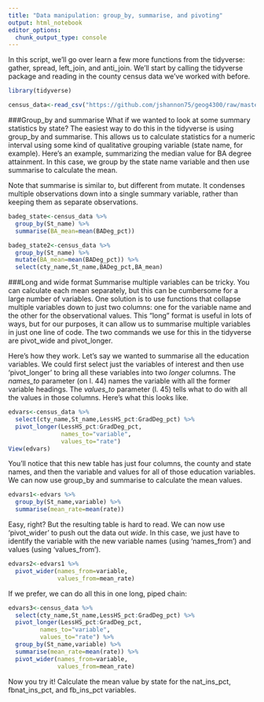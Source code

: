 ```yaml
---
title: "Data manipulation: group_by, summarise, and pivoting"
output: html_notebook
editor_options: 
  chunk_output_type: console
---
```


In this script, we'll go over learn a few more functions from the tidyverse: gather, spread, left_join, and anti_join. We'll start by calling the tidyverse package and reading in the county census data we've worked with before.

```r
library(tidyverse)

census_data<-read_csv("https://github.com/jshannon75/geog4300/raw/master/data/ACSCtyData_2019ACS.csv")
```

###Group_by and summarise
What if we wanted to look at some summary statistics by state? The easiest way to do this in the tidyverse is using group_by and summarise. This allows us to calculate statistics for a numeric interval using some kind of qualitative grouping variable (state name, for example). Here's an example, summarizing the median value for BA degree attainment. In this case, we group by the state name variable and then use summarise to calculate the mean. 

Note that summarise is similar to, but different from mutate. It condenses multiple observations down into a single summary variable, rather than keeping them as separate observations.

```r
badeg_state<-census_data %>%
  group_by(St_name) %>%
  summarise(BA_mean=mean(BADeg_pct))

badeg_state2<-census_data %>%
  group_by(St_name) %>%
  mutate(BA_mean=mean(BADeg_pct)) %>%
  select(cty_name,St_name,BADeg_pct,BA_mean)
```


###Long and wide format
Summarise multiple variables can be tricky. You can calculate each mean separately, but this can be cumbersome for a large number of variables. One solution is to use functions that collapse multiple variables down to just two columns: one for the variable name and the other for the observational values. This "long" format is useful in lots of ways, but for our purposes, it can allow us to summarise multiple variables in just one line of code. The two commands we use for this in the tidyverse are pivot_wide and pivot_longer.

Here's how they work. Let's say we wanted to summarise all the education variables. We could first select just the variables of interest and then use 'pivot_longer' to bring all these variables into two *longer* columns. The *names_to* parameter (on l. 44) names the variable with all the former variable headings. The *values_to* parameter (l. 45) tells what to do with all the values in those columns. Here's what this looks like.

```r
edvars<-census_data %>%
  select(cty_name,St_name,LessHS_pct:GradDeg_pct) %>%
  pivot_longer(LessHS_pct:GradDeg_pct,
               names_to="variable",
               values_to="rate")
View(edvars)
```

You'll notice that this new table has just four columns, the county and state names, and then the variable and values for all of those education variables. We can now use group_by and summarise to calculate the mean values.

```r
edvars1<-edvars %>%
  group_by(St_name,variable) %>%
  summarise(mean_rate=mean(rate))
```

Easy, right? But the resulting table is hard to read. We can now use 'pivot_wider' to push out the data out *wide*. In this case, we just have to identify the variable with the new variable names (using 'names_from') and values (using 'values_from').

```r
edvars2<-edvars1 %>%
  pivot_wider(names_from=variable,
              values_from=mean_rate)
```

If we prefer, we can do all this in one long, piped chain:

```r
edvars3<-census_data %>%
  select(cty_name,St_name,LessHS_pct:GradDeg_pct) %>%
  pivot_longer(LessHS_pct:GradDeg_pct,
         names_to="variable",
         values_to="rate") %>%
  group_by(St_name,variable) %>%
  summarise(mean_rate=mean(rate)) %>%
  pivot_wider(names_from=variable,
              values_from=mean_rate)
```

Now you try it! Calculate the mean value by state for the nat_ins_pct, fbnat_ins_pct, and fb_ins_pct variables.
